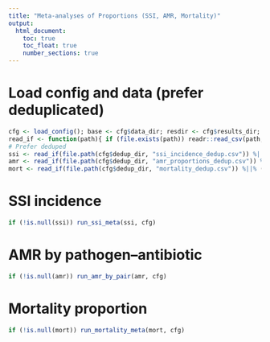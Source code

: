 ```yaml
---
title: "Meta-analyses of Proportions (SSI, AMR, Mortality)"
output:
  html_document:
    toc: true
    toc_float: true
    number_sections: true
---
```


# Load config and data (prefer deduplicated)
```r
cfg <- load_config(); base <- cfg$data_dir; resdir <- cfg$results_dir; ensure_dir(resdir); ensure_dir(cfg$plots_dir)
read_if <- function(path){ if (file.exists(path)) readr::read_csv(path, show_col_types=FALSE) else NULL }
# Prefer deduped
ssi <- read_if(file.path(cfg$dedup_dir, "ssi_incidence_dedup.csv")) %||% (if (file.exists(file.path(base, cfg$files$ssi_incidence$path))) map_and_read(base, cfg$files$ssi_incidence) else NULL)
amr <- read_if(file.path(cfg$dedup_dir, "amr_proportions_dedup.csv")) %||% (if (file.exists(file.path(base, cfg$files$amr_proportions$path))) map_and_read(base, cfg$files$amr_proportions) else NULL)
mort <- read_if(file.path(cfg$dedup_dir, "mortality_dedup.csv")) %||% (if (file.exists(file.path(base, cfg$files$mortality$path))) map_and_read(base, cfg$files$mortality) else NULL)
```

# SSI incidence
```r
if (!is.null(ssi)) run_ssi_meta(ssi, cfg)
```

# AMR by pathogen–antibiotic
```r
if (!is.null(amr)) run_amr_by_pair(amr, cfg)
```

# Mortality proportion
```r
if (!is.null(mort)) run_mortality_meta(mort, cfg)
```
